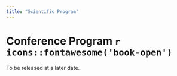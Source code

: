 ```yaml
---
title: "Scientific Program"
---
```


# Conference Program `r icons::fontawesome('book-open')`

To be released at a later date. 